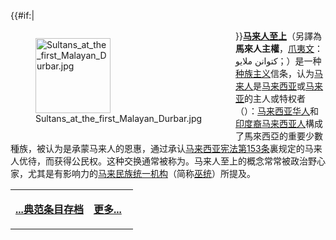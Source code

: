 {{#if:{{{image}}}|<div style="float:left;margin-right:1em">[[Image:Sultans_at_the_first_Malayan_Durbar.jpg|120px]]
</div>}}'''[[马来人至上|马来人至上]]'''（另譯為'''馬來人主權'''，[[爪夷文|爪夷文]]：کتوانن ملايو；{{lang-ms|''Ketuanan Melayu''}}）是一种[[种族主义|种族主义]]信条，认为[[马来人|马来人]]是[[马来西亚|马来西亚]]或[[马来亚|马来亚]]的主人或特权者（''{{lang|ms|tuan}}''）：[[马来西亚华人|马来西亚华人]]和[[印度裔马来西亚人|印度裔马来西亚人]]構成了馬來西亞的重要少數種族，被认为是承蒙马来人的恩惠，通过承认[[马来西亚宪法|马来西亚宪法]][[马来西亚宪法第153条|第153条]]裏规定的马来人优待，而获得公民权。这种交换通常被称为{{Tsl|en|Social contract (Malaysia)|马来西亚社会契约}}。马来人至上的概念常常被政治野心家，尤其是有影响力的[[马来民族统一机构|马来民族统一机构]]（简称[[巫统|巫统]]）所提及。


{| class="noprint" width="100%"  border="0" style="padding: 0; margin: 0; background-color:transparent"
|-
|<div style="text-align:left;">'''[[Portal:社会/Featured_article|...典范条目存档]]'''</div>||
 <div style="text-align:right;margin-right:10px;margin-bottom:4px;">
'''[[马来人至上|更多...]]'''
 </div >
|}<noinclude>